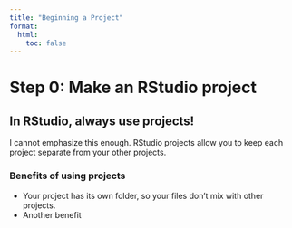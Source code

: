 ```yaml
---
title: "Beginning a Project"
format:
  html:
    toc: false
---
```


# Step 0: Make an RStudio project

## In RStudio, always use projects!

I cannot emphasize this enough.  RStudio projects allow you to keep each project separate from your other projects.

### Benefits of using projects

- Your project has its own folder, so your files don't mix with other projects.
- Another benefit